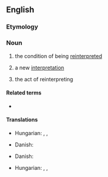 {{also|réinterprétation}}

==English==

===Etymology===
{{prefix|en|re|interpretation}}

===Noun===
{{en-noun|~}}

# {{lb|en|uncountable}} the condition of being [[reinterpret]]ed
# {{lb|en|countable}} a new [[interpretation]]
# {{lb|en|countable}} the act of reinterpreting

====Related terms====
* {{l|en|reinterpret}}

====Translations====
{{trans-top|the condition of being reinterpreted}}
{{trans-mid}}
* Hungarian: {{t|hu|átértelmeződés}}, {{t|hu|újraértelmeződés}}, {{t+|hu|átértékelődés}}
{{trans-bottom}}

{{trans-top|a new interpretation}}
* Danish: {{t|da|omfortolkning|c}}
{{trans-mid}}
{{trans-bottom}}

{{trans-top|the act of reinterpreting}}
* Danish: {{t|da|omfortolkning|c}}
{{trans-mid}}
* Hungarian: {{t|hu|átértelmezés}}, {{t|hu|újraértelmezés}}, {{t+|hu|átértékelés}}
{{trans-bottom}}
